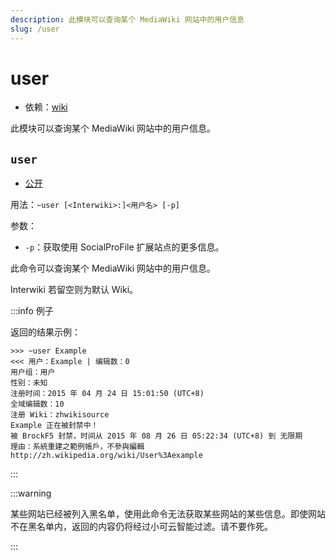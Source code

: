 ```yaml
---
description: 此模块可以查询某个 MediaWiki 网站中的用户信息
slug: /user
---
```


# user

- 依赖：[wiki](wiki)

此模块可以查询某个 MediaWiki 网站中的用户信息。

## `user`

- [公开](permissions)

用法：`~user [<Interwiki>:]<用户名> [-p]`

参数：

- `-p`：获取使用 SocialProFile 扩展站点的更多信息。

此命令可以查询某个 MediaWiki 网站中的用户信息。

Interwiki 若留空则为默认 Wiki。

:::info 例子

返回的结果示例：

```
>>> ~user Example
<<< 用户：Example | 编辑数：0
用户组：用户
性别：未知
注册时间：2015 年 04 月 24 日 15:01:50 (UTC+8)
全域编辑数：10
注册 Wiki：zhwikisource
Example 正在被封禁中！
被 BrockF5 封禁，时间从 2015 年 08 月 26 日 05:22:34 (UTC+8) 到 无限期
理由：系統重建之範例帳戶，不參與編輯
http://zh.wikipedia.org/wiki/User%3Aexample
```

:::

:::warning

某些网站已经被列入黑名单，使用此命令无法获取某些网站的某些信息。即使网站不在黑名单内，返回的内容仍将经过小可云智能过滤。请不要作死。

:::
